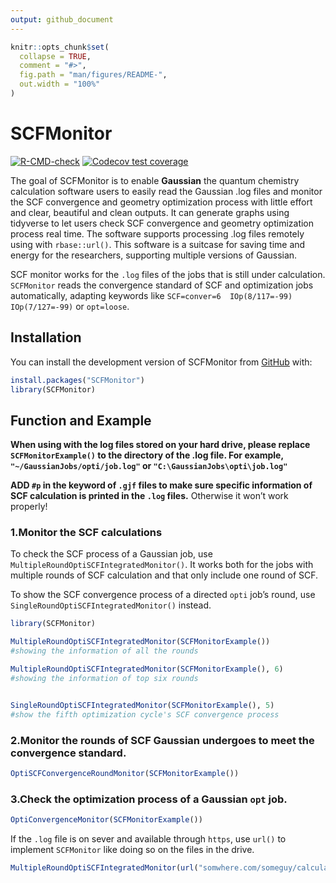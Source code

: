 ```yaml
---
output: github_document
---
```


<!-- README.md is generated from README.Rmd. Please edit that file -->

```r
knitr::opts_chunk$set(
  collapse = TRUE,
  comment = "#>",
  fig.path = "man/figures/README-",
  out.width = "100%"
)
```

# SCFMonitor

<!-- badges: start -->
[![R-CMD-check](https://github.com/AzuleneG/SCFMonitor/actions/workflows/R-CMD-check.yaml/badge.svg)](https://github.com/AzuleneG/SCFMonitor/actions/workflows/R-CMD-check.yaml)
[![Codecov test coverage](https://codecov.io/gh/AzuleneG/SCFMonitor/branch/master/graph/badge.svg)](https://app.codecov.io/gh/AzuleneG/SCFMonitor?branch=master)
<!-- badges: end -->

The goal of SCFMonitor is to enable **Gaussian** the quantum chemistry calculation software users to easily read the Gaussian .log files and monitor the SCF convergence and geometry optimization process with little effort and clear, beautiful and clean outputs. It can generate graphs using tidyverse to let users check SCF convergence and geometry optimization process real time. The software supports processing .log files remotely using with `rbase::url()`. This software is a suitcase for saving time and energy for the researchers, supporting multiple versions of Gaussian.

SCF monitor works for the `.log` files of the jobs that is still under calculation.
`SCFMonitor` reads the convergence standard of SCF and optimization jobs automatically, adapting keywords like `SCF=conver=6  IOp(8/117=-99) IOp(7/127=-99)` or `opt=loose`.

## Installation

You can install the development version of SCFMonitor from [GitHub](https://github.com/) with:

``` r
install.packages("SCFMonitor")
library(SCFMonitor)
```

## Function and Example

**When using with the log files stored on your hard drive, please replace `SCFMonitorExample()` to the directory of the .log file. For example, `"~/GaussianJobs/opti/job.log"` or `"C:\GaussianJobs\opti\job.log"`**

**ADD `#p` in the keyword of `.gjf` files to make sure specific information of SCF calculation is printed in the `.log` files.** Otherwise it won't work properly!

### 1.Monitor the SCF calculations

To check the SCF  process of a Gaussian job, use `MultipleRoundOptiSCFIntegratedMonitor()`. It works both for the jobs with multiple rounds of SCF calculation and that only include one round of SCF.

To show the SCF convergence process of a directed `opti` job's round, use `SingleRoundOptiSCFIntegratedMonitor()` instead.

```r
library(SCFMonitor)

MultipleRoundOptiSCFIntegratedMonitor(SCFMonitorExample())
#showing the information of all the rounds

MultipleRoundOptiSCFIntegratedMonitor(SCFMonitorExample(), 6)
#showing the information of top six rounds


SingleRoundOptiSCFIntegratedMonitor(SCFMonitorExample(), 5)
#show the fifth optimization cycle's SCF convergence process
```

### 2.Monitor the rounds of SCF Gaussian undergoes to meet the convergence standard.

```r
OptiSCFConvergenceRoundMonitor(SCFMonitorExample())
```

### 3.Check the optimization process of a Gaussian `opt` job.

```r
OptiConvergenceMonitor(SCFMonitorExample())
```
If the `.log` file is on sever and available through `https`, use `url()` to implement `SCFMonitor` like doing so on the files in the drive.

```r
MultipleRoundOptiSCFIntegratedMonitor(url("somwhere.com/someguy/calculations/xxx.log"))
```

